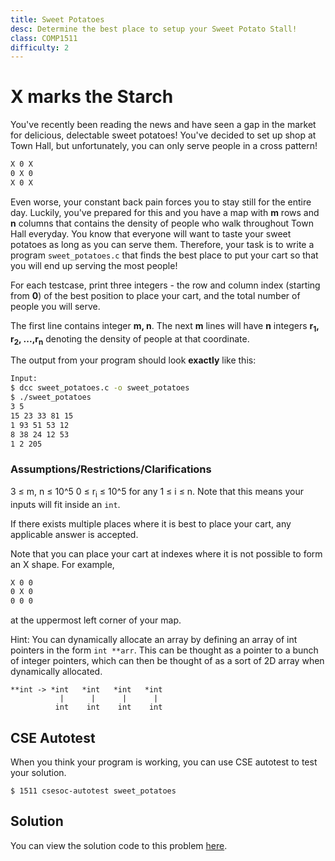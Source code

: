```yaml
---
title: Sweet Potatoes
desc: Determine the best place to setup your Sweet Potato Stall!
class: COMP1511
difficulty: 2
---
```


# X marks the Starch

You've recently been reading the news and have seen a gap in the market for delicious, delectable sweet potatoes!
You've decided to set up shop at Town Hall, but unfortunately, you can only serve people in a cross pattern!

```bash
X 0 X
0 X 0
X 0 X
```

Even worse, your constant back pain forces you to stay still for the entire day.
Luckily, you've prepared for this and you have a map with **m** rows and **n** columns that contains the density of people who walk throughout Town Hall everyday.
You know that everyone will want to taste your sweet potatoes as long as you can serve them. Therefore, your task is to write a program `sweet_potatoes.c` that finds the best place to put your cart so that you will end up serving the most people!

For each testcase, print three integers - the row and column index (starting from **0**) of the best position to place your cart, and the total number of people you will serve.

The first line contains integer **m, n**.
The next **m** lines will have **n** integers **r<sub>1</sub>, r<sub>2</sub>, ...,r<sub>n</sub>** denoting the density of people at that coordinate.

The output from your program should look **exactly** like this:

```bash
Input:
$ dcc sweet_potatoes.c -o sweet_potatoes
$ ./sweet_potatoes
3 5
15 23 33 81 15
1 93 51 53 12
8 38 24 12 53
1 2 205
```

### Assumptions/Restrictions/Clarifications

3 ≤ m, n ≤ 10^5
0 ≤ r<sub>i</sub> ≤ 10^5 for any 1 ≤ i ≤ n.
Note that this means your inputs will fit inside an `int`.

If there exists multiple places where it is best to place your cart, any applicable answer is accepted.

Note that you can place your cart at indexes where it is not possible to form an X shape.
For example,

```bash
X 0 0
0 X 0
0 0 0
```

at the uppermost left corner of your map.

Hint: You can dynamically allocate an array by defining an array of int pointers in the form `int **arr`.
This can be thought as a pointer to a bunch of integer pointers, which can then be thought of as a sort of 2D array when dynamically allocated.

```
**int -> *int   *int   *int   *int
           |      |      |      |
          int    int    int    int
```

## CSE Autotest

When you think your program is working, you can use CSE autotest to test your solution.

```bash:~/1511-revision/sweet_potatoes
$ 1511 csesoc-autotest sweet_potatoes
```

## Solution

You can view the solution code to this problem [here](https://github.com/csesoc/comp1511-revision-t1-2022/blob/master/solutions/sweet_potatoes/solution.c).
